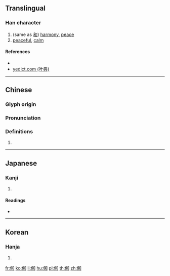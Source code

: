 ==Translingual==

===Han character===
{{Han char|rn=9|rad=人|as=08|sn=10|four=|canj=OHDR|ids=⿰亻和}}

# (same as [[和]]) [[harmony]], [[peace]]
# [[peaceful]], [[calm]]

====References====
* {{Han ref|kx=0106.070|dkj=00723|dj=0226.020|hdz=10179.060|uh=4FF0|ud=20464}}
* [http://yedict.com/htm/4F/4FF0.htm yedict.com (叶典)]

----

==Chinese==
{{zh-forms}}

===Glyph origin===
{{Han etym}}

===Pronunciation===
{{zh-pron
|m=huò,hè
|c=wo6
|mc=y
|oc=y
|ma=
|cat=n,a
}}

===Definitions===
{{zh-hanzi}}

# {{rfdef|lang=zh}}

----

==Japanese==

===Kanji===
{{ja-kanji|grade=|rs=人08}}

# {{defn|lang=ja|sort=人08}}

====Readings====
* {{ja-readings|on=[[か]] (ka), [[わ]] (wa)|kun=[[やわらぐ]] (yawaragu)}}

----

==Korean==

===Hanja===
{{ko-hanja|hangeul=화|rv=hwa|mr=hwa}}

# {{defn|lang=ko|sort=人08}}

[[fr:俰]]
[[ko:俰]]
[[li:俰]]
[[hu:俰]]
[[pl:俰]]
[[th:俰]]
[[zh:俰]]